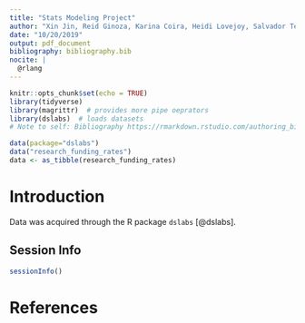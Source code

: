 ```yaml
---
title: "Stats Modeling Project"
author: "Xin Jin, Reid Ginoza, Karina Coira, Heidi Lovejoy, Salvador Ten"
date: "10/20/2019"
output: pdf_document
bibliography: bibliography.bib
nocite: | 
  @rlang
---
```


```r
knitr::opts_chunk$set(echo = TRUE)
library(tidyverse)
library(magrittr)  # provides more pipe oeprators
library(dslabs)  # loads datasets
# Note to self: Bibliography https://rmarkdown.rstudio.com/authoring_bibliographies_and_citations.html
```

```r
data(package="dslabs")
data("research_funding_rates")
data <- as_tibble(research_funding_rates)
```

# Introduction
Data was acquired through the R package `dslabs` [@dslabs].

## Session Info
```r
sessionInfo()
```

# References